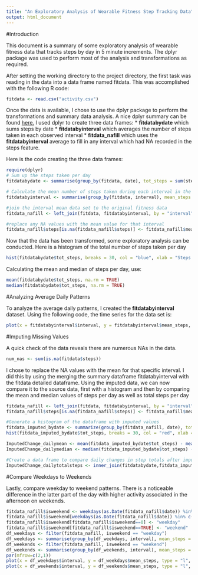 ```yaml
---
title: "An Exploratory Analysis of Wearable Fitness Step Tracking Data"
output: html_document
---
```

#Introduction

This document is a summary of some exploratory analysis of wearable fitness data that tracks steps by day in 5 minute increments.  The dplyr package was used to perform most of the analysis and transformations as required.

After setting the working directory to the project directory, the first task was reading in the data into a data frame named fitdata.  This was accomplished with the following R code:

```r
fitdata <- read.csv("activity.csv")

```

Once the data is available, I chose to use the dplyr package to perform the transformations and summary data analysis.  A nice dplyr summary can be found [here.](https://cran.rstudio.com/web/packages/dplyr/vignettes/introduction.html)  I used dplyr to create three data frames:
* **fitdatabydate** which sums steps by date
* **fitdatabyinterval** which averages the number of steps taken in each observed interval
* **fitdata_nafill** which uses the **fitdatabyinterval** average to fill in any interval which had NA recorded in the steps feature.

Here is the code creating the three data frames:

```r

require(dplyr)
# Sum up the steps taken per day
fitdatabydate <- summarise(group_by(fitdata, date), tot_steps = sum(steps, na.rm = TRUE)) 

# Calculate the mean number of steps taken during each interval in the data set
fitdatabyinterval <- summarise(group_by(fitdata, interval), mean_steps = mean(steps, na.rm = TRUE)) 

#join the interval mean data set to the original fitness data
fitdata_nafill <- left_join(fitdata, fitdatabyinterval, by = "interval")

#replace any NA values with the mean value for that interval
fitdata_nafill$steps[is.na(fitdata_nafill$steps)] <- fitdata_nafill$mean_steps

```


Now that the data has been transformed, some exploratory analysis can be conducted.  Here is a histogram of the total number of steps taken per day

```r
hist(fitdatabydate$tot_steps, breaks = 30, col = "blue", xlab = "Steps Per Day", ylab = "Number of days", main = "Histogram of Recorded Steps per Day")

```

Calculating the mean and median of steps per day, use:

```r

mean(fitdatabydate$tot_steps, na.rm = TRUE)
median(fitdatabydate$tot_steps, na.rm = TRUE)

```

#Analyzing Average Daily Patterns

To analyze the average daily patterns, I created the **fitdatabyinterval** dataset.  Using the following code, the time series for the data set is:

```r

plot(x = fitdatabyinterval$interval, y = fitdatabyinterval$mean_steps, type = "l", main = "Average Number of Steps Per Interval (All Days Combined)", xlab = "Interval", ylab = "Average Steps")

```


#Imputing Missing Values

A quick check of the data reveals there are numerous NAs in the data.
```r
num_nas <- sum(is.na(fitdata$steps))

```

I chose to replace the NA values with the mean for that specific interval.  I did this by using the merging the summary dataframe fitdatabyinterval with the fitdata detailed dataframe.  Using the imputed data, we can now compare it to the source data, first with a histogram and then by comparing the mean and median values of steps per day as well as total steps per day

```r
fitdata_nafill <- left_join(fitdata, fitdatabyinterval, by = "interval")
fitdata_nafill$steps[is.na(fitdata_nafill$steps)] <- fitdata_nafill$mean_steps

#Generate a histogram of the dataframe with imputed values
fitdata_imputed_bydate <- summarize(group_by(fitdata_nafill, date), tot_steps = sum(steps))
hist(fitdata_imputed_bydate$tot_steps, breaks = 30, col = "red", xlab = "Steps Per Day", ylab = "Number of days", main = "Histogram of Recorded Steps per Day (Imputed NAs)")

ImputedChange_dailymean <- mean(fitdata_imputed_bydate$tot_steps) - mean(fitdatabydate$tot_steps, na.rm = TRUE)
ImputedChange_dailymedian <- median(fitdata_imputed_bydate$tot_steps) - median(fitdatabydate$tot_steps, na.rm = TRUE)

#Create a data frame to compare daily changes in step totals after imputing values
ImputedChange_dailytotalsteps <- inner_join(fitdatabydate,fitdata_imputed_bydate,by="date")

```

#Compare Weekdays to Weekends

Lastly, compare weekday to weekend patterns.  There is a noticeable difference in the latter part of the day with higher activity associated in the afternoon on weekends.

```r
fitdata_nafill$isweekend <- weekdays(as.Date(fitdata_nafill$date)) %in% c("Saturday","Sunday")
fitdata_nafill$isweekend[weekdays(as.Date(fitdata_nafill$date)) %in% c("Saturday","Sunday")] <- as.factor("Weekend")
fitdata_nafill$isweekend[fitdata_nafill$isweekend==0] <- "weekday"
fitdata_nafill$isweekend[fitdata_nafill$isweekend==TRUE] <- "weekend"
df_weekdays <- filter(fitdata_nafill, isweekend == "weekday")
df_weekdays <- summarise(group_by(df_weekdays, interval), mean_steps = mean(steps))
df_weekends <- filter(fitdata_nafill, isweekend == "weekend")
df_weekends <- summarise(group_by(df_weekends, interval), mean_steps = mean(steps))
par(mfrow=c(2,1))
plot(x = df_weekdays$interval, y = df_weekdays$mean_steps, type = "l", main = "Average Steps Per Interval (Weekdays)", xlim = c(0,2500), ylim = c(0,300))
plot(x = df_weekends$interval, y = df_weekends$mean_steps, type = "l", main = "Average Steps Per Interval (Weekend)", xlim = c(0,2500), ylim = c(0,300))


```

